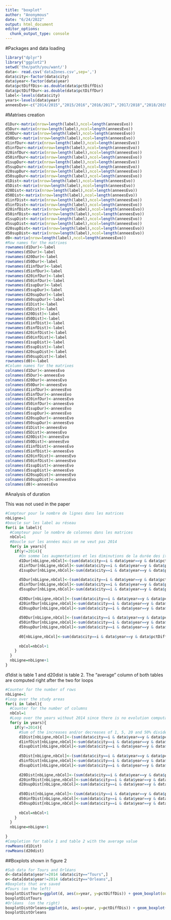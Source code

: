 ---
title: "boxplot"
author: "Anonymous"
date: "6/24/2022"
output: html_document
editor_options: 
  chunk_output_type: console
---
#Packages and data loading

```{r}
library("dplyr")
library("ggplot2")
setwd('the/path/you/want/')
data<- read.csv('dataZones.csv',sep=',')
data$city<-factor(data$city)
data$year<-factor(data$year)
data$pctDiffDis<-as.double(data$pctDiffDis)
data$pctDiffDur<-as.double(data$pctDiffDur)
label<-levels(data$city)
years<-levels(data$year)
anneesEvo<-c("2014/2015","2015/2016","2016/2017","2017/2018","2018/2019","2019/2020","2020/2021","2021/2022")
```

#Matrixes creation

```{r}
d1Dur<-matrix(nrow=length(label),ncol=length(anneesEvo))
d5Dur<-matrix(nrow=length(label),ncol=length(anneesEvo))
d20Dur<-matrix(nrow=length(label),ncol=length(anneesEvo))
d50Dur<-matrix(nrow=length(label),ncol=length(anneesEvo))
d1infDur<-matrix(nrow=length(label),ncol=length(anneesEvo))
d5infDur<-matrix(nrow=length(label),ncol=length(anneesEvo))
d20infDur<-matrix(nrow=length(label),ncol=length(anneesEvo))
d50infDur<-matrix(nrow=length(label),ncol=length(anneesEvo))
d1supDur<-matrix(nrow=length(label),ncol=length(anneesEvo))
d5supDur<-matrix(nrow=length(label),ncol=length(anneesEvo))
d20supDur<-matrix(nrow=length(label),ncol=length(anneesEvo))
d50supDur<-matrix(nrow=length(label),ncol=length(anneesEvo))
d1Dist<-matrix(nrow=length(label),ncol=length(anneesEvo))
d5Dist<-matrix(nrow=length(label),ncol=length(anneesEvo))
d20Dist<-matrix(nrow=length(label),ncol=length(anneesEvo))
d50Dist<-matrix(nrow=length(label),ncol=length(anneesEvo))
d1infDist<-matrix(nrow=length(label),ncol=length(anneesEvo))
d5infDist<-matrix(nrow=length(label),ncol=length(anneesEvo))
d20infDist<-matrix(nrow=length(label),ncol=length(anneesEvo))
d50infDist<-matrix(nrow=length(label),ncol=length(anneesEvo))
d1supDist<-matrix(nrow=length(label),ncol=length(anneesEvo))
d5supDist<-matrix(nrow=length(label),ncol=length(anneesEvo))
d20supDist<-matrix(nrow=length(label),ncol=length(anneesEvo))
d50supDist<-matrix(nrow=length(label),ncol=length(anneesEvo))
d0<-matrix(nrow=length(label),ncol=length(anneesEvo))
#Row names for the matrixes
rownames(d1Dur)<-label
rownames(d5Dur)<-label
rownames(d20Dur)<-label
rownames(d50Dur)<-label
rownames(d1infDur)<-label
rownames(d5infDur)<-label
rownames(d20infDur)<-label
rownames(d50infDur)<-label
rownames(d1supDur)<-label
rownames(d5supDur)<-label
rownames(d20supDur)<-label
rownames(d50supDur)<-label
rownames(d1Dist)<-label
rownames(d5Dist)<-label
rownames(d20Dist)<-label
rownames(d50Dist)<-label
rownames(d1infDist)<-label
rownames(d5infDist)<-label
rownames(d20infDist)<-label
rownames(d50infDist)<-label
rownames(d1supDist)<-label
rownames(d5supDist)<-label
rownames(d20supDist)<-label
rownames(d50supDist)<-label
rownames(d0)<-label
#Column names for the matrixes
colnames(d1Dur)<-anneesEvo
colnames(d5Dur)<-anneesEvo
colnames(d20Dur)<-anneesEvo
colnames(d50Dur)<-anneesEvo
colnames(d1infDur)<-anneesEvo
colnames(d5infDur)<-anneesEvo
colnames(d20infDur)<-anneesEvo
colnames(d50infDur)<-anneesEvo
colnames(d1supDur)<-anneesEvo
colnames(d5supDur)<-anneesEvo
colnames(d20supDur)<-anneesEvo
colnames(d50supDur)<-anneesEvo
colnames(d1Dist)<-anneesEvo
colnames(d5Dist)<-anneesEvo
colnames(d20Dist)<-anneesEvo
colnames(d50Dist)<-anneesEvo
colnames(d1infDist)<-anneesEvo
colnames(d5infDist)<-anneesEvo
colnames(d20infDist)<-anneesEvo
colnames(d50infDist)<-anneesEvo
colnames(d1supDist)<-anneesEvo
colnames(d5supDist)<-anneesEvo
colnames(d20supDist)<-anneesEvo
colnames(d50supDist)<-anneesEvo
colnames(d0)<-anneesEvo
```

#Analysis of duration

This was not used in the paper

```{r}
#Compteur pour le nombre de lignes dans les matrices
nbLigne=1
#boucle sur les label au réseau
for(i in label){
  #Compteur pour le nombre de colonnes dans les matrices
  nbCol=1
  #Boucle sur les années mais on ne veut pas 2014
  for(y in years){
    if(y!=2014){
      #On somme les augmentations et les diminutions de la durée des itinéraires supérieures/inférieures à x% par distance au réseau et par année puis on divise par le nombre de traces (5000) et on transforme en pourcentage
      d1Dur[nbLigne,nbCol]<-(sum(data$city==i & data$year==y & data$pctDiffDur>=1)+sum(data$city==i & data$year==y & data$pctDiffDur<=-1))/10 #50 pour /5000*100
      d1infDur[nbLigne,nbCol]<-sum(data$city==i & data$year==y & data$pctDiffDur<=-1)/10 #50 pour /5000*100
      d1supDur[nbLigne,nbCol]<-sum(data$city==i & data$year==y & data$pctDiffDur>=1)/10 #50 pour /5000*100
      
      d5Dur[nbLigne,nbCol]<-(sum(data$city==i & data$year==y & data$pctDiffDur>=5)+sum(data$city==i & data$year==y & data$pctDiffDur<=-5))/10
      d5infDur[nbLigne,nbCol]<-sum(data$city==i & data$year==y & data$pctDiffDur<=-5)/10
      d5supDur[nbLigne,nbCol]<-sum(data$city==i & data$year==y & data$pctDiffDur>=5)/10
      
      d20Dur[nbLigne,nbCol]<-(sum(data$city==i & data$year==y & data$pctDiffDur>=20)+sum(data$city==i & data$year==y & data$pctDiffDur<=-20))/10
      d20infDur[nbLigne,nbCol]<-sum(data$city==i & data$year==y & data$pctDiffDur<=-20)/10
      d20supDur[nbLigne,nbCol]<-sum(data$city==i & data$year==y & data$pctDiffDur>=20)/10
      
      d50Dur[nbLigne,nbCol]<-(sum(data$city==i & data$year==y & data$pctDiffDur>=50)+sum(data$city==i & data$year==y & data$pctDiffDur<=-50))/10
      d50infDur[nbLigne,nbCol]<-sum(data$city==i & data$year==y & data$pctDiffDur<=-50)/10
      d50supDur[nbLigne,nbCol]<-sum(data$city==i & data$year==y & data$pctDiffDur>=50)/10
      
      d0[nbLigne,nbCol]<-sum(data$city==i & data$year==y & data$pctDiffDur==0)/10
      
      nbCol=nbCol+1
    }
  }
  nbLigne=nbLigne+1
}
```

d1dist is table 1 and d20dist is table 2. The "average" column of both tables are computed right after the two for loops


```{r}
#Counter for the number of rows
nbLigne=1
#loop over the study areas
for(i in label){
  #Counter for the number of columns
  nbCol=1
  #Loop over the years without 2014 since there is no evolution computable
  for(y in years){
    if(y!=2014){
      #Sum of the increases and/or decreases of 1, 5, 20 and 50% divided by the number of routes (1000) in percentage
      d1Dist[nbLigne,nbCol]<-(sum(data$city==i & data$year==y & data$pctDiffDis>=1)+sum(data$city==i & data$year==y & data$pctDiffDis<=-1))/10#table 1 without the averages
      d1infDist[nbLigne,nbCol]<-sum(data$city==i & data$year==y & data$pctDiffDis<=-1)/10
      d1supDist[nbLigne,nbCol]<-sum(data$city==i & data$year==y & data$pctDiffDis>=1)/10
      
      d5Dist[nbLigne,nbCol]<-(sum(data$city==i & data$year==y & data$pctDiffDis>=5)+sum(data$city==i & data$year==y & data$pctDiffDis<=-5))/10
      d5infDist[nbLigne,nbCol]<-sum(data$city==i & data$year==y & data$pctDiffDis<=-5)/10
      d5supDist[nbLigne,nbCol]<-sum(data$city==i & data$year==y & data$pctDiffDis>=5)/10
      
      d20Dist[nbLigne,nbCol]<-(sum(data$city==i & data$year==y & data$pctDiffDis>=20)+sum(data$city==i & data$year==y & data$pctDiffDis<=-20))/10 #table 2 without the averages
      d20infDist[nbLigne,nbCol]<-sum(data$city==i & data$year==y & data$pctDiffDis<=-20)/10
      d20supDist[nbLigne,nbCol]<-sum(data$city==i & data$year==y & data$pctDiffDis>=20)/10
      
      d50Dist[nbLigne,nbCol]<-(sum(data$city==i & data$year==y & data$pctDiffDis>=50)+sum(data$city==i & data$year==y & data$pctDiffDis<=-50))/10
      d50infDist[nbLigne,nbCol]<-sum(data$city==i & data$year==y & data$pctDiffDis<=-50)/10
      d50supDist[nbLigne,nbCol]<-sum(data$city==i & data$year==y & data$pctDiffDis>=50)/10
      
      nbCol=nbCol+1
    }
  }
  nbLigne=nbLigne+1
  
}
#Completion for table 1 and table 2 with the average value
rowMeans(d1Dist)
rowMeans(d20dist)

```


##Boxplots shown in figure 2

```{r}
#Sub data for Tours and Orléans
d<-data[data$year!=2014 &data$city=="Tours",]
o<-data[data$year!=2014 &data$city=="Orleans",]
#Boxplots that are saved
#Tours (on the left)
boxplotDistTours=ggplot(d, aes(x=year, y=pctDiffDis)) + geom_boxplot(outlier.colour='red', outlier.shape=NA,outlier.size=0)+ theme(axis.text.x = element_text(angle = 90))+ylim(-0.5,0.5)+labs(title="Tours")
boxplotDistTours
#Orléans  (on the right)
boxplotDistOrleans=ggplot(o, aes(x=year, y=pctDiffDis)) + geom_boxplot(outlier.colour='red', outlier.shape=NA,outlier.size=0)+ theme(axis.text.x = element_text(angle = 90))+ylim(-0.5,0.5)+labs(title="Orléans")
boxplotDistOrleans
```

